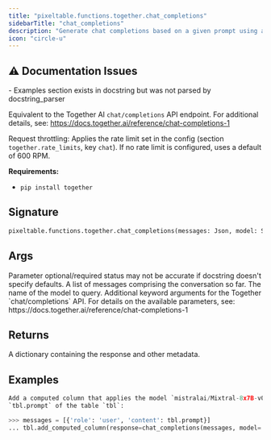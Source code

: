 ```yaml
---
title: "pixeltable.functions.together.chat_completions"
sidebarTitle: "chat_completions"
description: "Generate chat completions based on a given prompt using a specified model."
icon: "circle-u"
---
```

## ⚠️ Documentation Issues

<Warning>
- Examples section exists in docstring but was not parsed by docstring_parser
</Warning>

Equivalent to the Together AI `chat/completions` API endpoint. For additional details, see: https://docs.together.ai/reference/chat-completions-1

Request throttling: Applies the rate limit set in the config (section `together.rate_limits`, key `chat`). If no rate limit is configured, uses a default of 600 RPM.

**Requirements:**

- `pip install together`


## Signature

```python
pixeltable.functions.together.chat_completions(messages: Json, model: String, model_kwargs: Optional[Json]) -> Json
```

## Args

<Note>
Parameter optional/required status may not be accurate if docstring doesn't specify defaults.
</Note>

<ParamField path="messages" type="Json" required>
  A list of messages comprising the conversation so far.


</ParamField>

<ParamField path="model" type="String" required>
  The name of the model to query.


</ParamField>

<ParamField path="model_kwargs" type="Optional[Json]" required>
  Additional keyword arguments for the Together `chat/completions` API. For details on the available parameters, see: https://docs.together.ai/reference/chat-completions-1


</ParamField>

## Returns

<ResponseField name="return" type="any" required>
  A dictionary containing the response and other metadata.


</ResponseField>

## Examples

```python
Add a computed column that applies the model `mistralai/Mixtral-8x7B-v0.1` to an existing Pixeltable column
`tbl.prompt` of the table `tbl`:

>>> messages = [{'role': 'user', 'content': tbl.prompt}]
... tbl.add_computed_column(response=chat_completions(messages, model='mistralai/Mixtral-8x7B-v0.1'))
```

